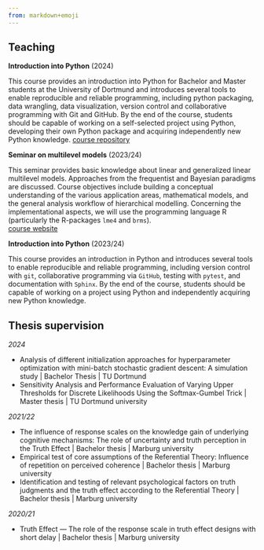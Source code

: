 ```yaml
---
from: markdown+emoji
---
```

## Teaching

**Introduction into Python** (2024)

This course provides an introduction into Python for Bachelor and Master students at the University of Dortmund and introduces several tools to enable reproducible and reliable programming, including python packaging, data wrangling, data visualization, version control and collaborative programming with Git and GitHub. By the end of the course, students should be capable of working on a self-selected project using Python, developing their own Python package and acquiring independently new Python knowledge.
[course repository](https://github.com/florence-bockting/python-class-24/){.btn .btn-outline-primary .btn role="button" .btn-page-header .btn-sm}


**Seminar on multilevel models** (2023/24)

This seminar provides basic knowledge about linear and generalized linear multilevel models. Approaches from the frequentist and Bayesian paradigms are discussed. Course objectives include building a conceptual understanding of the various application areas, mathematical models, and the general analysis workflow of hierarchical modelling. Concerning the implementational aspects, we will use the programming language R (particularly the R-packages `lme4` and `brms`). <br>
[course website](https://buerkner-lab-teaching.github.io/MLM-seminar/){.btn .btn-outline-primary .btn role="button" .btn-page-header .btn-sm}

**Introduction into Python** (2023/24)

This course provides an introduction in Python and introduces several tools to enable reproducible and reliable programming, including version control with `git`, collaborative programming via `GitHub`, testing with `pytest`, and documentation with `Sphinx`. By the end of the course, students should be capable of working on a project using Python and independently acquiring new Python knowledge.  <br>


## Thesis supervision

*2024*

+ Analysis of different initialization approaches for hyperparameter optimization with mini-batch stochastic gradient descent: A simulation study | Bachelor Thesis | TU Dortmund 
+ Sensitivity Analysis and Performance Evaluation of Varying Upper Thresholds for Discrete Likelihoods Using the Softmax-Gumbel Trick | Master thesis | TU Dortmund university

*2021/22*

+ The influence of response scales on the knowledge gain of underlying cognitive mechanisms: The role of uncertainty and truth perception in the Truth Effect | 
Bachelor thesis | Marburg university
+ Empirical test of core assumptions of the Referential Theory: Influence of repetition on perceived coherence | Bachelor thesis | Marburg university
+ Identification and testing of relevant psychological factors on truth judgments and the truth effect according to the Referential Theory | Bachelor thesis | Marburg university

*2020/21*

+ Truth Effect — The role of the response scale in truth effect designs with short delay | Bachelor thesis | Marburg university
